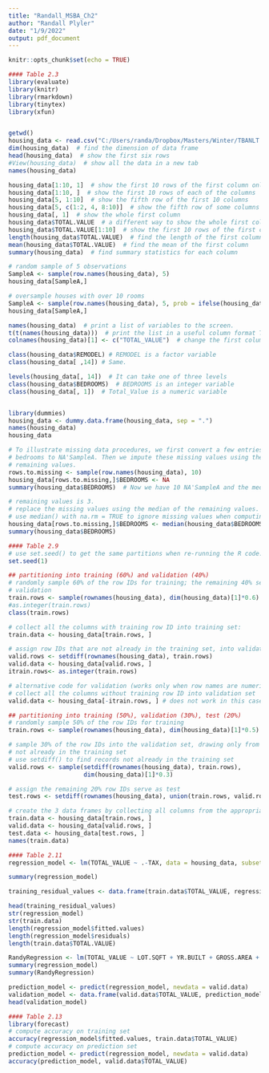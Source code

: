 ---
title: "Randall_MSBA_Ch2"
author: "Randall Plyler"
date: "1/9/2022"
output: pdf_document
---

```{r setup, include=FALSE}
knitr::opts_chunk$set(echo = TRUE)
```

```{r Table2.3}
#### Table 2.3 
library(evaluate)
library(knitr)
library(rmarkdown)
library(tinytex)
library(xfun)


getwd()
housing_data <- read.csv("C:/Users/randa/Dropbox/Masters/Winter/TBANLT 560 Data Mining/Module1/WestRoxbury.csv", header = TRUE)  # load data
dim(housing_data)  # find the dimension of data frame
head(housing_data)  # show the first six rows
#View(housing_data)  # show all the data in a new tab
names(housing_data)
```


```{r TestingOfVariables, echo=FALSE}
housing_data[1:10, 1]  # show the first 10 rows of the first column only
housing_data[1:10, ]  # show the first 10 rows of each of the columns 
housing_data[5, 1:10]  # show the fifth row of the first 10 columns
housing_data[5, c(1:2, 4, 8:10)]  # show the fifth row of some columns
housing_data[, 1]  # show the whole first column
housing_data$TOTAL.VALUE  # a different way to show the whole first column
housing_data$TOTAL.VALUE[1:10]  # show the first 10 rows of the first column
length(housing_data$TOTAL.VALUE)  # find the length of the first column
mean(housing_data$TOTAL.VALUE)  # find the mean of the first column
summary(housing_data)  # find summary statistics for each column
```

```{r Sampling_Table2.4}
# random sample of 5 observations
SampleA <- sample(row.names(housing_data), 5)
housing_data[SampleA,]

# oversample houses with over 10 rooms
SampleA <- sample(row.names(housing_data), 5, prob = ifelse(housing_data$ROOMS>10, 0.9, 0.01))
housing_data[SampleA,]

```

```{r Table2.5}
names(housing_data)  # print a list of variables to the screen.
t(t(names(housing_data)))  # print the list in a useful column format TRANSPOSES USING THE LETTER T IN R
colnames(housing_data)[1] <- c("TOTAL_VALUE")  # change the first column'SampleA name

class(housing_data$REMODEL) # REMODEL is a factor variable
class(housing_data[ ,14]) # Same.

levels(housing_data[, 14])  # It can take one of three levels
class(housing_data$BEDROOMS)  # BEDROOMS is an integer variable
class(housing_data[, 1])  # Total_Value is a numeric variable



```

```{r Table2.6}
library(dummies)
housing_data <- dummy.data.frame(housing_data, sep = ".")
names(housing_data)
housing_data

```

```{r Table2.7}
# To illustrate missing data procedures, we first convert a few entries for 
# bedrooms to NA'SampleA. Then we impute these missing values using the median of the 
# remaining values.
rows.to.missing <- sample(row.names(housing_data), 10)
housing_data[rows.to.missing,]$BEDROOMS <- NA
summary(housing_data$BEDROOMS)  # Now we have 10 NA'SampleA and the median of the 

# remaining values is 3.
# replace the missing values using the median of the remaining values.
# use median() with na.rm = TRUE to ignore missing values when computing the median.
housing_data[rows.to.missing,]$BEDROOMS <- median(housing_data$BEDROOMS, na.rm = TRUE)
summary(housing_data$BEDROOMS) 

```

```{r Table2.9}
#### Table 2.9
# use set.seed() to get the same partitions when re-running the R code.
set.seed(1)
```

```{r Table2.1}
## partitioning into training (60%) and validation (40%)
# randomly sample 60% of the row IDs for training; the remaining 40% serve as
# validation
train.rows <- sample(rownames(housing_data), dim(housing_data)[1]*0.6)
#as.integer(train.rows)
class(train.rows)

# collect all the columns with training row ID into training set:
train.data <- housing_data[train.rows, ]

# assign row IDs that are not already in the training set, into validation 
valid.rows <- setdiff(rownames(housing_data), train.rows) 
valid.data <- housing_data[valid.rows, ]
itrain.rows<- as.integer(train.rows)

# alternative code for validation (works only when row names are numeric): 
# collect all the columns without training row ID into validation set 
valid.data <- housing_data[-itrain.rows, ] # does not work in this case

## partitioning into training (50%), validation (30%), test (20%)
# randomly sample 50% of the row IDs for training
train.rows <- sample(rownames(housing_data), dim(housing_data)[1]*0.5)

# sample 30% of the row IDs into the validation set, drawing only from records
# not already in the training set
# use setdiff() to find records not already in the training set
valid.rows <- sample(setdiff(rownames(housing_data), train.rows), 
                     dim(housing_data)[1]*0.3)

# assign the remaining 20% row IDs serve as test
test.rows <- setdiff(rownames(housing_data), union(train.rows, valid.rows))

# create the 3 data frames by collecting all columns from the appropriate rows 
train.data <- housing_data[train.rows, ]
valid.data <- housing_data[valid.rows, ]
test.data <- housing_data[test.rows, ]
names(train.data)
```

```{r Table2.11}

#### Table 2.11
regression_model <- lm(TOTAL_VALUE ~ .-TAX, data = housing_data, subset = train.rows) # remove variable "TAX"

summary(regression_model)

training_residual_values <- data.frame(train.data$TOTAL_VALUE, regression_model$fitted.values, regression_model$residuals)

head(training_residual_values)
str(regression_model)
str(train.data)
length(regression_model$fitted.values)
length(regression_model$residuals)
length(train.data$TOTAL.VALUE)

RandyRegression <- lm(TOTAL_VALUE ~ LOT.SQFT + YR.BUILT + GROSS.AREA + LIVING.AREA + FLOORS, data = train.data)
summary(regression_model)
summary(RandyRegression)
```

```{r Table2.12}

prediction_model <- predict(regression_model, newdata = valid.data)
validation_model <- data.frame(valid.data$TOTAL_VALUE, prediction_model, residuals = valid.data$TOTAL_VALUE - prediction_model)
head(validation_model)

```

```{r Table2.13}

#### Table 2.13
library(forecast)
# compute accuracy on training set
accuracy(regression_model$fitted.values, train.data$TOTAL_VALUE)
# compute accuracy on prediction set
prediction_model <- predict(regression_model, newdata = valid.data)
accuracy(prediction_model, valid.data$TOTAL_VALUE)
```

